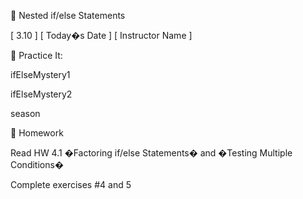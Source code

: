 
Nested if/else Statements


[ 3.10 ] [ Today�s Date ] [ Instructor Name ]



Practice It:


ifElseMystery1


ifElseMystery2


season



Homework


Read HW 4.1 �Factoring if/else Statements� and �Testing Multiple Conditions�


Complete exercises #4 and 5


